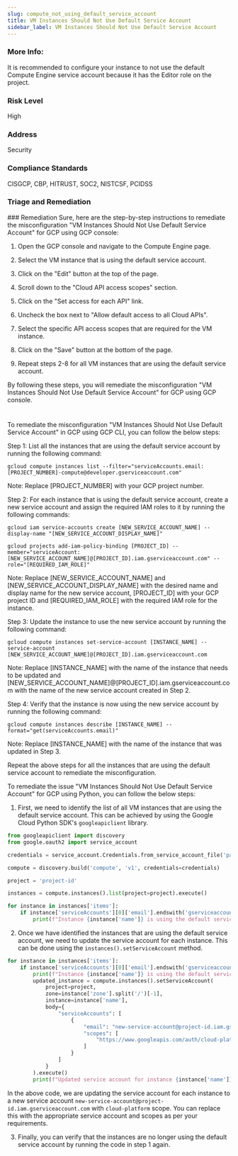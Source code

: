 ```yaml
---
slug: compute_not_using_default_service_account
title: VM Instances Should Not Use Default Service Account
sidebar_label: VM Instances Should Not Use Default Service Account
---
```


### More Info:

It is recommended to configure your instance to not use the default Compute Engine service account because it has the Editor role on the project.

### Risk Level

High

### Address

Security

### Compliance Standards

CISGCP, CBP, HITRUST, SOC2, NISTCSF, PCIDSS

### Triage and Remediation
<Tabs>
<Tab title='Remediation'>
### Remediation

<AccordionGroup>
<Accordion title='Using Console' defaultOpen='true'>
Sure, here are the step-by-step instructions to remediate the misconfiguration "VM Instances Should Not Use Default Service Account" for GCP using GCP console:

1. Open the GCP console and navigate to the Compute Engine page.

2. Select the VM instance that is using the default service account.

3. Click on the "Edit" button at the top of the page.

4. Scroll down to the "Cloud API access scopes" section.

5. Click on the "Set access for each API" link.

6. Uncheck the box next to "Allow default access to all Cloud APIs".

7. Select the specific API access scopes that are required for the VM instance.

8. Click on the "Save" button at the bottom of the page.

9. Repeat steps 2-8 for all VM instances that are using the default service account.

By following these steps, you will remediate the misconfiguration "VM Instances Should Not Use Default Service Account" for GCP using GCP console.

#
</Accordion>

<Accordion title='Using CLI'>
To remediate the misconfiguration "VM Instances Should Not Use Default Service Account" in GCP using GCP CLI, you can follow the below steps:

Step 1: List all the instances that are using the default service account by running the following command:

```
gcloud compute instances list --filter="serviceAccounts.email:[PROJECT_NUMBER]-compute@developer.gserviceaccount.com"
```

Note: Replace [PROJECT_NUMBER] with your GCP project number.

Step 2: For each instance that is using the default service account, create a new service account and assign the required IAM roles to it by running the following commands:

```
gcloud iam service-accounts create [NEW_SERVICE_ACCOUNT_NAME] --display-name "[NEW_SERVICE_ACCOUNT_DISPLAY_NAME]"

gcloud projects add-iam-policy-binding [PROJECT_ID] --member="serviceAccount:[NEW_SERVICE_ACCOUNT_NAME]@[PROJECT_ID].iam.gserviceaccount.com" --role="[REQUIRED_IAM_ROLE]"
```

Note: Replace [NEW_SERVICE_ACCOUNT_NAME] and [NEW_SERVICE_ACCOUNT_DISPLAY_NAME] with the desired name and display name for the new service account, [PROJECT_ID] with your GCP project ID and [REQUIRED_IAM_ROLE] with the required IAM role for the instance.

Step 3: Update the instance to use the new service account by running the following command:

```
gcloud compute instances set-service-account [INSTANCE_NAME] --service-account [NEW_SERVICE_ACCOUNT_NAME]@[PROJECT_ID].iam.gserviceaccount.com
```

Note: Replace [INSTANCE_NAME] with the name of the instance that needs to be updated and [NEW_SERVICE_ACCOUNT_NAME]@[PROJECT_ID].iam.gserviceaccount.com with the name of the new service account created in Step 2.

Step 4: Verify that the instance is now using the new service account by running the following command:

```
gcloud compute instances describe [INSTANCE_NAME] --format="get(serviceAccounts.email)"
```

Note: Replace [INSTANCE_NAME] with the name of the instance that was updated in Step 3.

Repeat the above steps for all the instances that are using the default service account to remediate the misconfiguration.
</Accordion>

<Accordion title='Using Python'>
To remediate the issue "VM Instances Should Not Use Default Service Account" for GCP using Python, you can follow the below steps:

1. First, we need to identify the list of all VM instances that are using the default service account. This can be achieved by using the Google Cloud Python SDK's `googleapiclient` library.

```python
from googleapiclient import discovery
from google.oauth2 import service_account

credentials = service_account.Credentials.from_service_account_file('path/to/credentials.json')

compute = discovery.build('compute', 'v1', credentials=credentials)

project = 'project-id'

instances = compute.instances().list(project=project).execute()

for instance in instances['items']:
    if instance['serviceAccounts'][0]['email'].endswith('gserviceaccount.com'):
        print(f"Instance {instance['name']} is using the default service account.")
```

2. Once we have identified the instances that are using the default service account, we need to update the service account for each instance. This can be done using the `instances().setServiceAccount` method.

```python
for instance in instances['items']:
    if instance['serviceAccounts'][0]['email'].endswith('gserviceaccount.com'):
        print(f"Instance {instance['name']} is using the default service account.")
        updated_instance = compute.instances().setServiceAccount(
            project=project,
            zone=instance['zone'].split('/')[-1],
            instance=instance['name'],
            body={
                "serviceAccounts": [
                    {
                        "email": "new-service-account@project-id.iam.gserviceaccount.com",
                        "scopes": [
                            "https://www.googleapis.com/auth/cloud-platform"
                        ]
                    }
                ]
            }
        ).execute()
        print(f"Updated service account for instance {instance['name']} to new-service-account@project-id.iam.gserviceaccount.com.")
```

In the above code, we are updating the service account for each instance to a new service account `new-service-account@project-id.iam.gserviceaccount.com` with `cloud-platform` scope. You can replace this with the appropriate service account and scopes as per your requirements.

3. Finally, you can verify that the instances are no longer using the default service account by running the code in step 1 again.
</Accordion>

</AccordionGroup>
</Tab>
</Tabs>

